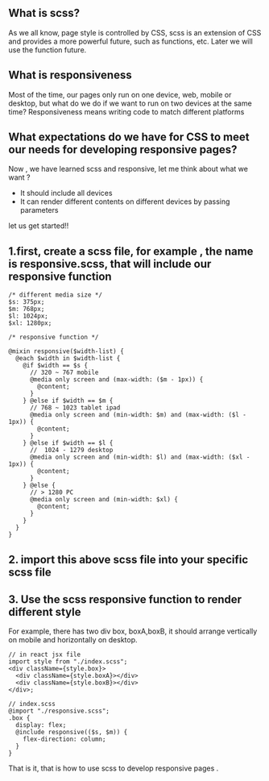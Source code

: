 ## What is scss?

As we all know, page style is controlled by CSS, scss is an extension of CSS and provides a more powerful future, such as functions, etc. Later we will use the function future.

## What is responsiveness

Most of the time, our pages only run on one device, web, mobile or desktop, but what do we do if we want to run on two devices at the same time? Responsiveness means writing code to match different platforms

## What expectations do we have for CSS to meet our needs for developing responsive pages?

Now , we have learned scss and responsive, let me think about what we want ?

- It should include all devices
- It can render different contents on different devices by passing parameters

let us get started!!

## 1.first, create a scss file, for example , the name is responsive.scss, that will include our responsive function

```tsx
/* different media size */
$s: 375px;
$m: 768px;
$l: 1024px;
$xl: 1280px;

/* responsive function */

@mixin responsive($width-list) {
  @each $width in $width-list {
    @if $width == $s {
      // 320 ~ 767 mobile
      @media only screen and (max-width: ($m - 1px)) {
        @content;
      }
    } @else if $width == $m {
      // 768 ~ 1023 tablet ipad
      @media only screen and (min-width: $m) and (max-width: ($l - 1px)) {
        @content;
      }
    } @else if $width == $l {
      //  1024 - 1279 desktop
      @media only screen and (min-width: $l) and (max-width: ($xl - 1px)) {
        @content;
      }
    } @else {
      // > 1280 PC
      @media only screen and (min-width: $xl) {
        @content;
      }
    }
  }
}
```

## 2. import this above scss file into your specific scss file

## 3. Use the scss responsive function to render different style

For example, there has two div box, boxA,boxB, it should arrange vertically on mobile and horizontally on desktop.

```tsx
// in react jsx file
import style from "./index.scss";
<div className={style.box}>
  <div className={style.boxA}></div>
  <div className={style.boxB}></div>
</div>;
```

```tsx
// index.scss
@import "./responsive.scss";
.box {
  display: flex;
  @include responsive(($s, $m)) {
    flex-direction: column;
  }
}
```

That is it, that is how to use scss to develop responsive pages .

